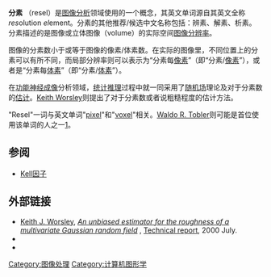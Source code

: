 '''分素''' （resel）是[[图像分析|图像分析]]领域使用的一个概念，其英文单词源自其英文全称''res''olution ''el''ement。分素的其他推荐/候选中文名称包括：辨素、解素、析素。分素描述的是图像或立体图像（volume）的实际空间[[图像分辨率|图像分辨率]]。

图像的分素数小于或等于图像的像素/体素数。在实际的图像里，不同位置上的分素可以有所不同，而局部分辨率则可以表示为“分素每[[像素|像素]]”（即“分素/[[像素|像素]]”），或者是“分素每[[体素|体素]]”（即“分素/[[体素|体素]]”）。

在[[功能神经成像|功能神经成像]]分析领域，[[统计推理|统计推理]]过程中就一同采用了[[随机场|随机场]]理论及对于分素数的[[估计理论|估计]]。[[Keith_Worsley|Keith Worsley]]则提出了对于分素数或者说粗糙程度的估计方法。

"Resel"一词与英文单词"[[像素|pixel]]"和"[[体素|voxel]]"相关。[[Waldo_R._Tobler|Waldo R. Tobler]]则可能是首位使用该单词的人之一[https://web.archive.org/web/20070310230351/http://geog.tamu.edu/~yong/Guru1.htm]。

== 参阅 ==
* [[Kell因子|Kell因子]]

== 外部链接 ==
* [[Keith_J._Worsley|Keith J. Worsley]], ''[http://www.math.mcgill.ca/keith/smoothness/techrept.pdf An unbiased estimator for the roughness of a multivariate Gaussian random field] {{Wayback|url=http://www.math.mcgill.ca/keith/smoothness/techrept.pdf |date=20170809102723 }}'', [[Technical_report|Technical report]], 2000 July.
* {{Cite journal
| author = [[Keith_J._Worsley|Keith J. Worsley]], [[Alan_C._Evans|Alan C. Evans]], S. Marrett, P. Neelin
| url = http://www.math.mcgill.ca/~keith/jcbf/jcbf.abstract.html
| title = A Three-Dimensional Statistical Analysis for CBF Activation Studies in Human Brain
| journal = [[Journal_of_Cerebral_Blood_Flow_and_Metabolism|Journal of Cerebral Blood Flow and Metabolism]]
| volume = 12
| pages = 900–918
| year = 1992
| doi = 10.1038/jcbfm.1992.127
| issue = 6
| access-date = 2014-06-19
| archive-url = https://web.archive.org/web/20110518180839/http://www.math.mcgill.ca/~keith/jcbf/jcbf.abstract.html
| archive-date = 2011-05-18
| dead-url = yes
}}
* {{Cite journal 
 |doi=10.1111/j.1538-4632.1985.tb00846.x 
 |author=[[Waldo_R._Tobler|Waldo R. Tobler]], S. Kennedy 
 |url=http://www.geog.ucsb.edu/~tobler/publications/pdf_docs/geog_analysis/MltdmIntrp.pdf 
 |title=Smooth multidimensional interpolation 
 |journal=[[Geographical_Analysis|Geographical Analysis]] 
 |volume=17 
 |issue=3 
 |pages=251–251 
 |date=July 1985 
 |deadurl=yes 
 |archiveurl=https://web.archive.org/web/20050308143339/http://www.geog.ucsb.edu/~tobler/publications/pdf_docs/geog_analysis/MltdmIntrp.pdf 
 |archivedate=2005-03-08 
 |access-date=2014-06-19 
 }}

[[Category:图像处理|Category:图像处理]]
[[Category:计算机图形学|Category:计算机图形学]]